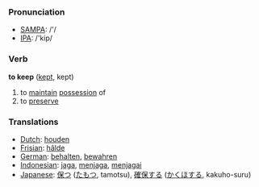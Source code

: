 === Pronunciation ===
*[[w:SAMPA|SAMPA]]: /'/
*[[w:IPA|IPA]]: /'kip/

=== Verb ===

'''to keep''' ([[kept]], kept)

# to [[maintain]] [[possession]] of
# to [[preserve]]

=== Translations ===
*[[Dutch]]: [[houden]]
*[[Frisian]]: [[hâlde]]
*[[German]]: [[behalten]], [[bewahren]]
*[[Indonesian]]: [[jaga]], [[jaga|menjaga]], [[jaga|menjagai]]
*[[Japanese]]: [[保つ]] ([[たもつ]], tamotsu), [[確保]]する ([[かくほ]]する, kakuho-suru)
